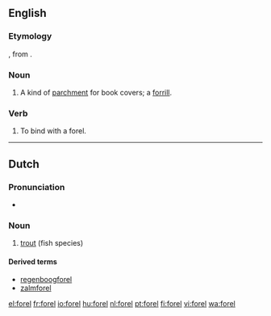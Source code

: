 ==English==

===Etymology===
{{etyl|enm|en}} {{term|forel|lang=enm||case, sheath}}, from {{etyl|fro|en}}.

===Noun===
{{en-noun|?}}

# A kind of [[parchment]] for book covers; a [[forrill]].

===Verb===
{{en-verb|forel|l|ing}}

# To bind with a forel.
#: {{rfquotek|Fuller}}

{{Webster 1913}}

----

==Dutch==
{{wikipedia|lang=nl}}

===Pronunciation===
* {{audio|nl-forel.ogg|forel}}

===Noun===
{{nl-noun|m|forellen|forelletje}}

# [[trout]] (fish species)

====Derived terms====
* [[regenboogforel]]
* [[zalmforel]]

[[el:forel]]
[[fr:forel]]
[[io:forel]]
[[hu:forel]]
[[nl:forel]]
[[pt:forel]]
[[fi:forel]]
[[vi:forel]]
[[wa:forel]]